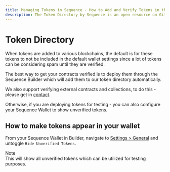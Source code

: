 ```yaml
---
title: Managing Tokens in Sequence - How to Add and Verify Tokens in the Token Directory
description: The Token Directory by Sequence is an open resource on GitHub used to filter spam from verified tokens. Users can manually add new tokens to be visible in wallets and infrastructure by updating wallet settings or the token directory.
---
```



# Token Directory

When tokens are added to various blockchains, the default is for these tokens to not be included in the default wallet settings since a lot of tokens can be considering spam until they are verified.

The best way to get your contracts verified is to deploy them through the Sequence Builder which will add them to our token directory automatically.

We also support verifying external contracts and collections, to do this - please get in [contact](https://go.crisp.chat/chat/embed/?website_id=9ef4395b-6bb1-4645-8e02-6071d89290a1).

Otherwise, if you are deploying tokens for testing - you can also configure your Sequence Wallet to show unverified tokens.

## How to make tokens appear in your wallet

From your Sequence Wallet in Builder, navigate to [Settings > General](https://sequence.app/settings/general) and untoggle `Hide Unverified Tokens`.

<Callout type="warning">
  Note <br />
  This will show all unverified tokens which can be utilized for testing purposes.
</Callout>

